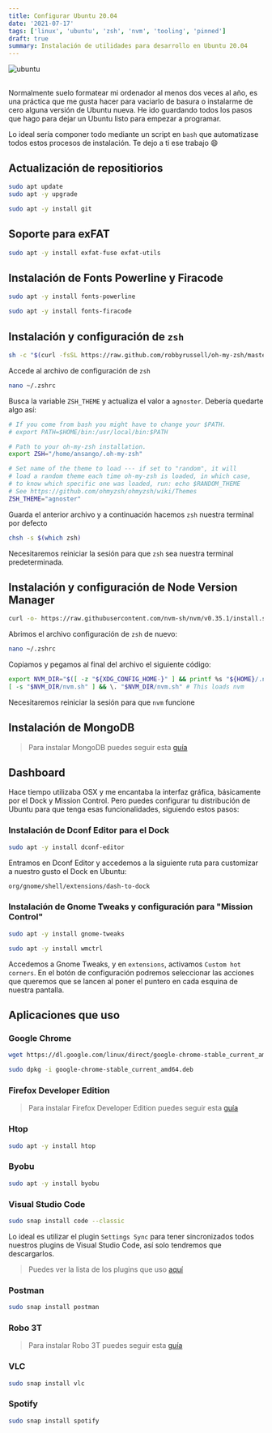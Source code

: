 ```yaml
---
title: Configurar Ubuntu 20.04
date: '2021-07-17'
tags: ['linux', 'ubuntu', 'zsh', 'nvm', 'tooling', 'pinned']
draft: true
summary: Instalación de utilidades para desarrollo en Ubuntu 20.04
---
```


<div className="flex justify-center">
  <Image alt="ubuntu" src="/static/blog/linux/ubuntu.jpg" width={768} height={476} />
</div>

<section>

##

Normalmente suelo formatear mi ordenador al menos dos veces al año, es una práctica que me gusta hacer para vaciarlo de basura o instalarme de cero alguna versión de Ubuntu nueva. He ido guardando todos los pasos que hago para dejar un Ubuntu listo para empezar a programar.

Lo ideal sería componer todo mediante un script en `bash` que automatizase todos estos procesos de instalación. Te dejo a ti ese trabajo 😄

</section>

<section id="update">

## Actualización de repositiorios

```bash
sudo apt update
sudo apt -y upgrade
```

</section>

<section id="git">

```bash
sudo apt -y install git
```

</section>

<section id="exfat">

## Soporte para exFAT

```bash
sudo apt -y install exfat-fuse exfat-utils
```

</section>

<section id="fira-code">

## Instalación de Fonts Powerline y Firacode

```bash
sudo apt -y install fonts-powerline
```

```bash
sudo apt -y install fonts-firacode
```

</section>

<section id="zsh">

## Instalación y configuración de `zsh`

```bash
sh -c "$(curl -fsSL https://raw.github.com/robbyrussell/oh-my-zsh/master/tools/install.sh)"
```

Accede al archivo de configuración de `zsh`

```bash
nano ~/.zshrc
```

Busca la variable `ZSH_THEME` y actualiza el valor a `agnoster`. Debería quedarte algo así:

```bash
# If you come from bash you might have to change your $PATH.
# export PATH=$HOME/bin:/usr/local/bin:$PATH

# Path to your oh-my-zsh installation.
export ZSH="/home/ansango/.oh-my-zsh"

# Set name of the theme to load --- if set to "random", it will
# load a random theme each time oh-my-zsh is loaded, in which case,
# to know which specific one was loaded, run: echo $RANDOM_THEME
# See https://github.com/ohmyzsh/ohmyzsh/wiki/Themes
ZSH_THEME="agnoster"

```

Guarda el anterior archivo y a continuación hacemos `zsh` nuestra terminal por defecto

```bash
chsh -s $(which zsh)
```

Necesitaremos reiniciar la sesión para que `zsh` sea nuestra terminal predeterminada.

</section>

<section id="nvm">

## Instalación y configuración de Node Version Manager

```bash
curl -o- https://raw.githubusercontent.com/nvm-sh/nvm/v0.35.1/install.sh | bash
```

Abrimos el archivo configuración de `zsh` de nuevo:

```bash
nano ~/.zshrc
```

Copiamos y pegamos al final del archivo el siguiente código:

```bash
export NVM_DIR="$([ -z "${XDG_CONFIG_HOME-}" ] && printf %s "${HOME}/.nvm" || printf %s "${XDG_CONFIG_HOME}/nvm")"
[ -s "$NVM_DIR/nvm.sh" ] && \. "$NVM_DIR/nvm.sh" # This loads nvm
```

Necesitaremos reiniciar la sesión para que `nvm` funcione

</section>

<section id="mongo">

## Instalación de MongoDB

> Para instalar MongoDB puedes seguir esta <a href="/blog/linux/instalar-mongo#mongodb" target="_blank" rel="noopener noreferrer">guía</a>

</section>

<section id="dashboard">

## Dashboard

Hace tiempo utilizaba OSX y me encantaba la interfaz gráfica, básicamente por el Dock y Mission Control. Pero puedes configurar tu distribución de Ubuntu para que tenga esas funcionalidades, siguiendo estos pasos:

### Instalación de Dconf Editor para el Dock

```bash
sudo apt -y install dconf-editor
```

Entramos en Dconf Editor y accedemos a la siguiente ruta para customizar a nuestro gusto el Dock en Ubuntu:

```bash
org/gnome/shell/extensions/dash-to-dock
```

### Instalación de Gnome Tweaks y configuración para "Mission Control"

```bash
sudo apt -y install gnome-tweaks
```

```bash
sudo apt -y install wmctrl
```

Accedemos a Gnome Tweaks, y en `extensions`, activamos `Custom hot corners`. En el botón de configuración podremos seleccionar las acciones que queremos que se lancen al poner el puntero en cada esquina de nuestra pantalla.

</section>

<section id="apps">

## Aplicaciones que uso

### Google Chrome

```bash
wget https://dl.google.com/linux/direct/google-chrome-stable_current_amd64.deb
```

```bash
sudo dpkg -i google-chrome-stable_current_amd64.deb
```

### Firefox Developer Edition

> Para instalar Firefox Developer Edition puedes seguir esta <a href="/blog/linux/firefox-developer" target="_blank" rel="noopener noreferrer">guía</a>

### Htop

```bash
sudo apt -y install htop
```

### Byobu

```bash
sudo apt -y install byobu
```

### Visual Studio Code

```bash
sudo snap install code --classic
```

Lo ideal es utilizar el plugin `Settings Sync` para tener sincronizados todos nuestros plugins de Visual Studio Code, así solo tendremos que descargarlos.

> Puedes ver la lista de los plugins que uso <a href="/blog/vscode/plugins" target="_blank" rel="noopener noreferrer">aquí</a>

### Postman

```bash
sudo snap install postman
```

### Robo 3T

> Para instalar Robo 3T puedes seguir esta <a href="/blog/linux/instalar-mongo#robo3t" target="_blank" rel="noopener noreferrer">guía</a>

### VLC

```bash
sudo snap install vlc
```

### Spotify

```bash
sudo snap install spotify
```

</section>

<section id="">

```bash

```

</section>
